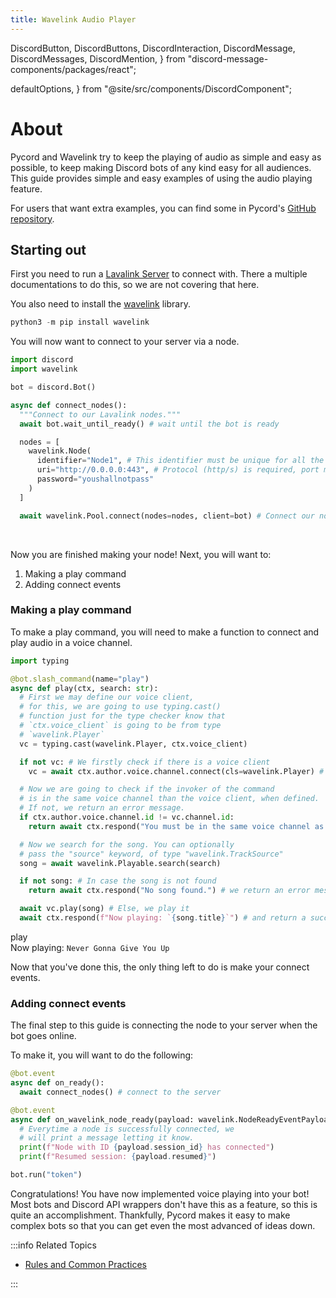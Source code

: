 ```yaml
---
title: Wavelink Audio Player
---
```


  DiscordButton,
  DiscordButtons,
  DiscordInteraction,
  DiscordMessage,
  DiscordMessages,
  DiscordMention,
} from "discord-message-components/packages/react";

  defaultOptions,
} from "@site/src/components/DiscordComponent";

# About

Pycord and Wavelink try to keep the playing of audio as simple and easy as possible, to keep making Discord
bots of any kind easy for all audiences. This guide provides simple and easy examples of using the
audio playing feature.

For users that want extra examples, you can find some in Pycord's
[GitHub repository](https://github.com/Pycord-Development/pycord/blob/master/examples/).

## Starting out

First you need to run a [Lavalink Server](https://github.com/freyacodes/Lavalink) to connect with.
There a multiple documentations to do this, so we are not covering that here.

You also need to install the [wavelink](https://github.com/PythonistaGuild/Wavelink) library.

```py title="Installing wavelink"
python3 -m pip install wavelink
```

You will now want to connect to your server via a node.

```py title="Connect Node with Lavalink"
import discord
import wavelink

bot = discord.Bot()

async def connect_nodes():
  """Connect to our Lavalink nodes."""
  await bot.wait_until_ready() # wait until the bot is ready

  nodes = [
    wavelink.Node(
      identifier="Node1", # This identifier must be unique for all the nodes you are going to use
      uri="http://0.0.0.0:443", # Protocol (http/s) is required, port must be 443 as it is the one lavalink uses
      password="youshallnotpass"
    )
  ]

  await wavelink.Pool.connect(nodes=nodes, client=bot) # Connect our nodes
```

<br />

Now you are finished making your node! Next, you will want to:

1. Making a play command
2. Adding connect events

### Making a play command

To make a play command, you will need to make a function to connect and play audio in a voice channel.

```py title="Play Command Example"
import typing

@bot.slash_command(name="play")
async def play(ctx, search: str):
  # First we may define our voice client,
  # for this, we are going to use typing.cast()
  # function just for the type checker know that
  # `ctx.voice_client` is going to be from type
  # `wavelink.Player`
  vc = typing.cast(wavelink.Player, ctx.voice_client)

  if not vc: # We firstly check if there is a voice client
    vc = await ctx.author.voice.channel.connect(cls=wavelink.Player) # If there isn't, we connect it to the channel

  # Now we are going to check if the invoker of the command
  # is in the same voice channel than the voice client, when defined.
  # If not, we return an error message.
  if ctx.author.voice.channel.id != vc.channel.id:
    return await ctx.respond("You must be in the same voice channel as the bot.")

  # Now we search for the song. You can optionally
  # pass the "source" keyword, of type "wavelink.TrackSource"
  song = await wavelink.Playable.search(search)

  if not song: # In case the song is not found
    return await ctx.respond("No song found.") # we return an error message

  await vc.play(song) # Else, we play it
  await ctx.respond(f"Now playing: `{song.title}`") # and return a success message
```

<DiscordComponent>
  <DiscordMessage profile="robocord">
    <div slot="interactions">
      <DiscordInteraction profile="bob" command>
        play
      </DiscordInteraction>
    </div>
    Now playing:  <code>Never Gonna Give You Up</code>
  </DiscordMessage>
</DiscordComponent>

<br />

Now that you've done this, the only thing left to do is make your connect events.

### Adding connect events

The final step to this guide is connecting the node to your server when the bot goes online.

To make it, you will want to do the following:

```py title="Adding connect events"
@bot.event
async def on_ready():
  await connect_nodes() # connect to the server

@bot.event
async def on_wavelink_node_ready(payload: wavelink.NodeReadyEventPayload):
  # Everytime a node is successfully connected, we
  # will print a message letting it know.
  print(f"Node with ID {payload.session_id} has connected")
  print(f"Resumed session: {payload.resumed}")

bot.run("token")
```

Congratulations! You have now implemented voice playing into your bot! Most bots and Discord API
wrappers don't have this as a feature, so this is quite an accomplishment. Thankfully, Pycord makes
it easy to make complex bots so that you can get even the most advanced of ideas down.

:::info Related Topics

- [Rules and Common Practices](../getting-started/rules-and-common-practices)

:::
